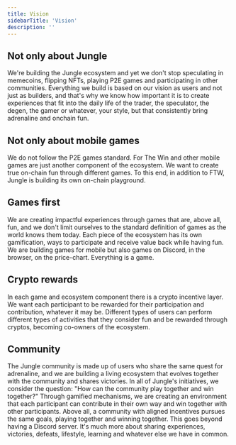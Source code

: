 ```yaml
---
title: Vision
sidebarTitle: 'Vision'
description: ''
---
```


## Not only about Jungle
We're building the Jungle ecosystem and yet we don't stop speculating in memecoins, flipping NFTs, playing P2E games and participating in other communities. Everything we build is based on our vision as users and not just as builders, and that's why we know how important it is to create experiences that fit into the daily life of the trader, the speculator, the degen, the gamer or whatever, your style, but that consistently bring adrenaline and onchain fun.
## Not only about mobile games
We do not follow the P2E games standard. For The Win and other mobile games are just another component of the ecosystem. We want to create true on-chain fun through different games. To this end, in addition to FTW, Jungle is building its own on-chain playground.
## Games first
We are creating impactful experiences through games that are, above all, fun, and we don't limit ourselves to the standard definition of games as the world knows them today. Each piece of the ecosystem has its own gamification, ways to participate and receive value back while having fun. We are building games for mobile but also games on Discord, in the browser, on the price-chart. Everything is a game.
## Crypto rewards
In each game and ecosystem component there is a crypto incentive layer. We want each participant to be rewarded for their participation and contribution, whatever it may be. Different types of users can perform different types of activities that they consider fun and be rewarded through cryptos, becoming co-owners of the ecosystem.
## Community
The Jungle community is made up of users who share the same quest for adrenaline, and we are building a living ecosystem that evolves together with the community and shares victories. In all of Jungle's initiatives, we consider the question: "How can the community play together and win together?" Through gamified mechanisms, we are creating an environment that each participant can contribute in their own way and win together with other participants. Above all, a community with aligned incentives pursues the same goals, playing together and winning together. This goes beyond having a Discord server. It's much more about sharing experiences, victories, defeats, lifestyle, learning and whatever else we have in common.

